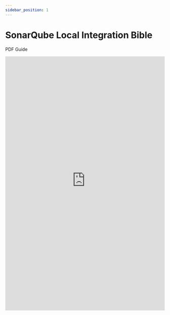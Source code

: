 ```yaml
---
sidebar_position: 1
---
```


# SonarQube Local Integration Bible
PDF Guide

<embed
      src="https://redback-operations.github.io/redback-documentation/pdf/SonarQube-Local-Integration-Bible.pdf"
      type="application/pdf"
      width="100%"
      height="800px"
/>
